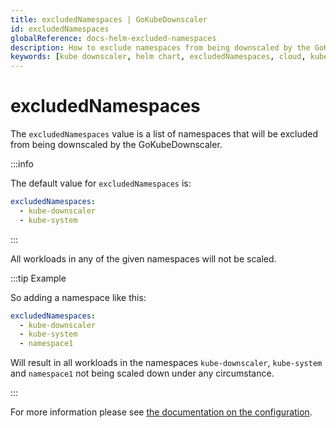 ```yaml
---
title: excludedNamespaces | GoKubeDownscaler
id: excludedNamespaces
globalReference: docs-helm-excluded-namespaces
description: How to exclude namespaces from being downscaled by the GoKubeDownscaler
keywords: [kube downscaler, helm chart, excludedNamespaces, cloud, kubernetes, eks, gke, aks, cost optimization]
---
```


# excludedNamespaces

The `excludedNamespaces` value is a list of namespaces that will be excluded from being downscaled by the GoKubeDownscaler.

:::info

The default value for `excludedNamespaces` is:

```yaml
excludedNamespaces:
  - kube-downscaler
  - kube-system
```

:::

All workloads in any of the given namespaces will not be scaled.

:::tip Example

So adding a namespace like this:

```yaml
excludedNamespaces:
  - kube-downscaler
  - kube-system
  - namespace1
```

Will result in all workloads in the namespaces `kube-downscaler`, `kube-system` and `namespace1` not being scaled down under any circumstance.

:::

For more information please see [the documentation on the configuration](ref:docs-runtime-configuration#exclude-namespaces).
